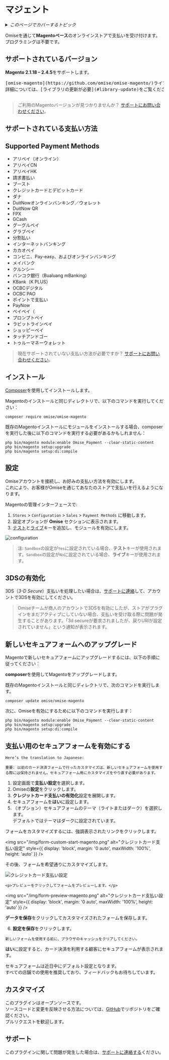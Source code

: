 ---
---
# マジェント


<details>
  <summary><em>このページでカバーするトピック</em></summary>

- [サポートされているバージョン](#supported-versions)
- [サポートされている支払い方法](#supported-payment-methods)
- [インストール](#installation)
- [設定](#configuration)
  - [3DSの有効化](#enabling-3ds)
- [新しいセキュアフォームへのアップグレード](#upgrading-to-the-new-secure-form)
- [支払いのためのセキュアフォームの有効化](#enabling-the-secure-form-for-payments)
- [カスタマイズ](#customization)
- [サポート](#support)

</details>

Omiseを通じて**Magentoベース**のオンラインストアで支払いを受け付けます。プログラミングは不要です。

## サポートされているバージョン

**Magento 2.1.18 – 2.4.5**をサポートします。

<pre>
[omise-magento](https://github.com/omise/omise-magento/)ライブラリの少なくとも最小推奨バージョンを使用してください。
詳細については、[ライブラリの更新が必要](#library-update)をご覧ください。

</pre>

> ご利用のMagentoバージョンが見つかりませんか？ [サポートにお問い合わせください](mailto:support@omise.co?subject=Feature%20Request%3A%20Magento)。

## サポートされている支払い方法


## Supported Payment Methods

- アリペイ（オンライン）
- アリペイCN
- アリペイHK
- 請求書払い
- ブースト
- クレジットカードとデビットカード
- ダナ
- DuitNowオンラインバンキング／ウォレット
- DuitNow QR
- FPX
- GCash
- グーグルペイ
- グラブペイ
- 分割払い
- インターネットバンキング
- カカオペイ
- コンビニ、Pay-easy、およびオンラインバンキング
- メイバンク
- クルンシー
- バンコク銀行（Bualuang mBanking）
- KBank（K PLUS）
- OCBCデジタル
- OCBC PAO
- ポイントで支払い
- PayNow
- ペイペイ（
- プロンプトペイ
- ラビットラインペイ
- ショッピーペイ
- タッチアンドゴー
- トゥルーマネーウォレット


> 現在サポートされていない支払い方法が必要ですか？ [サポートにお問い合わせください](mailto:support@omise.co?subject=Feature%20Request%3A%20Magento)。

## インストール

[Composer](/getcomposer.org/)を使用してインストールします。

Magentoのインストールと同じディレクトリで、以下のコマンドを実行してください：

```
composer require omise/omise-magento
```
既存のMagentoインストールにモジュールをインストールする場合、composerを実行した後に以下のコマンドを実行する必要があるかもしれません：

```
php bin/magento module:enable Omise_Payment --clear-static-content
php bin/magento setup:upgrade
php bin/magento setup:di:compile
```
## 設定

Omiseアカウントを接続し、お好みの支払い方法を有効にします。  
これにより、お客様がOmiseを通じてあなたのストアで支払いを行えるようになります。

Magentoの管理インターフェースで:

1. `Stores` > `Configuration` > `Sales` > `Payment Methods` に移動します。
2. 設定オプションが **Omise** セクションに表示されます。
3. [テスト](https://sso-idp.omise.co/realms/engagement/protocol/openid-connect/auth?client_id=dashboard&redirect_uri=https%3A%2F%2Fdashboard.omise.co%2Fv2&state=6ec07f63-85db-4d93-be13-bb75ca934bee&response_mode=fragment&response_type=code&scope=openid&nonce=d13c716a-29c6-4199-8650-4b1de413cbe5&ui_locales=en&code_challenge=4Doxs1FG_nf7vkAZxWvECjIlQ9r97Q0T5FA9Iijzx_M&code_challenge_method=S256)と[ライブ](https://sso-idp.omise.co/realms/engagement/protocol/openid-connect/auth?client_id=dashboard&redirect_uri=https%3A%2F%2Fdashboard.omise.co%2Fv2&state=4c173f49-d4b4-48ba-95f4-13b70a21eaaa&response_mode=fragment&response_type=code&scope=openid&nonce=52d7109e-5bb9-4739-8ce0-67aaaa0d057a&ui_locales=en&code_challenge=NY8CciI7hPbFrW9G0IXNf_tIkQ8KODdO-VKUOEa4HS0&code_challenge_method=S256)キーを追加し、モジュールを有効にします。

![configuration](/img/configuration.png)

> 注: `Sandbox`の設定が`Yes`に設定されている場合、**テスト**キーが使用されます。`Sandbox`の設定が`No`に設定されている場合、**ライブ**キーが使用されます。

## 3DSの有効化

3DS（*3-D Secure*）支払いを処理したい場合は、[サポートに連絡](mailto:support@omise.co?subject=Feature%20Request%3A%20Magento)して、アカウントで3DSを有効にしてください。

> Omiseチームが商人のアカウントで3DSを有効にしたが、ストアがプラグインをまだアクティブにしていない場合、支払いを受け取る際に問題が発生することがあります。「3d secureが要求されましたが、戻りURIが設定されていません」という通知が表示されます。

## 新しいセキュアフォームへのアップグレード

Magentoで新しいセキュアフォームにアップグレードするには、以下の手順に従ってください：

**composer**を使用してMagentoをアップグレードします。

既存のMagentoインストールと同じディレクトリで、次のコマンドを実行します。

```
composer update omise/omise-magento
```
次に、Omiseを有効にするために以下のコマンドを実行します：

```
php bin/magento module:enable Omise_Payment --clear-static-content
php bin/magento setup:upgrade
php bin/magento setup:di:compile
```
## 支払い用のセキュアフォームを有効にする

```
Here’s the translation to Japanese:

重要: 以前のカード決済フォームで行ったカスタマイズは、新しいセキュアフォームを使用する際には保持されません。セキュアフォーム用にカスタマイズをやり直す必要があります。

```
1. 設定画面で**支払い設定**を選択します。
2. Omiseの**設定**をクリックします。
3. **クレジットカード支払いの有効化**設定を展開します。
4. セキュアフォームを**はい**に設定します。
5. （オプション）セキュアフォームのテーマ（ライトまたはダーク）を選択します。  
   デフォルトではテーマはダークに設定されています。

<div style={{ border: '1px solid #86a5f1', padding: '16px', backgroundColor: '#c4d2f5', color: '#215CEC', textAlign: 'center' }}>

  <p>フォームをカスタマイズするには、強調表示されたリンクをクリックします。</p>

  <img 
    src="/img/form-custom-start-magento.png" 
    alt="クレジットカード支払い設定" 
    style={{ display: 'block', margin: '0 auto', maxWidth: '100%', height: 'auto' }} 
  />

  <p>その後、フォームを希望通りにカスタマイズします。</p>
  <img 
    src="/img/form-customization-magento.png" 
    alt="クレジットカード支払い設定" 
    style={{ display: 'block', margin: '0 auto', maxWidth: '100%', height: 'auto' }} 
  />

    <p>プレビューをクリックしてフォームをプレビューします。</p>
  <img 
    src="/img/form-preview-magento.png" 
    alt="クレジットカード支払い設定" 
    style={{ display: 'block', margin: '0 auto', maxWidth: '100%', height: 'auto' }} 
  />
 <p><strong>データを保存</strong>をクリックしてカスタマイズされたフォームを保存します。</p>

</div>

6. **設定を保存**をクリックします。 

```
新しいフォームを使用する前に、ブラウザのキャッシュをクリアしてください。

```
**はい**に設定すると、カード決済を利用する顧客にセキュアフォームが表示されます。

セキュアフォームは近日中にデフォルト設定となります。  
すべての店舗での使用を推奨しており、フィードバックもお待ちしています。

## カスタマイズ

このプラグインはオープンソースです。  
ソースコードと変更を反映させる方法については、[GitHub](https://github.com/omise/omise-magento)でリポジトリをご確認ください。  
プルリクエストを歓迎します。

## サポート

このプラグインに関して問題が発生した場合は、[サポートに連絡する](mailto:support@omise.co?subject=Support%20Request:%20Magento%20Plugin)ください。
